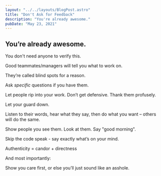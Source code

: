 ```yaml
---
layout: "../../layouts/BlogPost.astro"
title: "Don't Ask for Feedback"
description: "You're already awesome."
pubDate: "May 23, 2021"
---
```

  
## You’re already awesome.

You don't need anyone to verify this.

Good teammates/managers will tell you what to work on. 

They’re called blind spots for a reason.

Ask *specific* questions if you have them.

Let people rip into your work. Don’t get defensive. Thank them profusely.

Let your guard down.

Listen to their words, hear what they say, then do what you want – others will do the same.

Show people you see them. Look at them. Say "good morning".

Skip the code speak - say exactly what’s on your mind.

Authenticity = candor + directness

And most importantly:

Show you care first, or else you’ll just sound like an asshole.